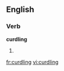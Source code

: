 
==English==

===Verb===
'''curdling'''

# {{present participle of|[[curdle]]}}

[[fr:curdling]]
[[vi:curdling]]